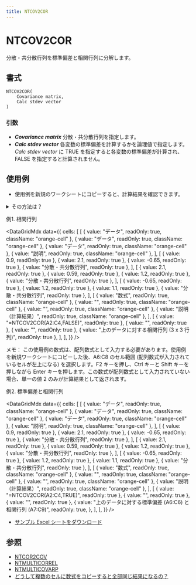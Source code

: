 ```yaml
---
title: NTCOV2COR
---
```



# NTCOV2COR

分散・共分散行列を標準偏差と相関行列に分解します。

## 書式

```excel
NTCOV2COR(
    Covariance matrix,
    Calc stdev vector
)
```

### 引数

- **_Covariance matrix_** 分散・共分散行列を指定します。
- **_Calc stdev vector_** 各変数の標準偏差を計算するかを論理値で指定します。*Calc stdev vector* に TRUE を指定すると各変数の標準偏差が計算され、FALSE を指定すると計算されません。

## 使用例

- 使用例を新規のワークシートにコピーすると、計算結果を確認できます。

<details>
<summary>その方法は？</summary>

1.  新しいブックまたはワークシートを作成します。
2.  ヘルプ トピックにある使用例を選択します（行番号および列番号を除く）。

    ![Selecting an example from Help](./../../assets/functions/HowToCopy.png)

    ヘルプから使用例を選択する

3.  Ctrl キーを押しながら C キーを押します。
4.  ワークシートのセル A1 を選択し、Ctrl キーを押しながら V キーを押します。
5.  計算結果と結果を返す数式の表示を切り替えるには、Ctrl キーを押しながら ` (アクサン グラーブ) キーを押すか、または [ツール] メニューの [ワークシート分析] をポイントし、[ワークシート分析モード] をクリックします。

</details>

例1. 相関行列

<DataGridMdx
  data={{
    cells: [
      [
        { value: "データ", readOnly: true, className: "orange-cell" },
        { value: "データ", readOnly: true, className: "orange-cell" },
        { value: "データ", readOnly: true, className: "orange-cell" },
        { value: "説明", readOnly: true, className: "orange-cell" },
      ],
      [
        { value: 0.9, readOnly: true },
        { value: 2.1, readOnly: true },
        { value: -0.65, readOnly: true },
        { value: "分散・共分散行列", readOnly: true },
      ],
      [
        { value: 2.1, readOnly: true },
        { value: 0.59, readOnly: true },
        { value: 1.2, readOnly: true },
        { value: "分散・共分散行列", readOnly: true },
      ],
      [
        { value: -0.65, readOnly: true },
        { value: 1.2, readOnly: true },
        { value: 1.1, readOnly: true },
        { value: "分散・共分散行列", readOnly: true },
      ],
      [
        { value: "数式", readOnly: true, className: "orange-cell" },
        { value: "", readOnly: true, className: "orange-cell" },
        { value: "", readOnly: true, className: "orange-cell" },
        { value: "説明（計算結果）", readOnly: true, className: "orange-cell" },
      ],
      [
        { value: "=NTCOV2COR(A2:C4,FALSE)", readOnly: true },
        { value: "", readOnly: true },
        { value: "", readOnly: true },
        { value: "上のデータに対する相関行列 (3 x 3 行列)", readOnly: true },
      ],
    ],
  }}
/>

メモ： この使用例の数式は、配列数式として入力する必要があります。使用例を新規ワークシートにコピーした後、A6:C8 のセル範囲 (配列数式が入力されているセルが左上になる) を選択します。F2 キーを押し、Ctrl キーと Shift キーを押しながら Enter キーを押します。この数式が配列数式として入力されていない場合、単一の値 2 のみが計算結果として返されます。

例2. 標準偏差と相関行列

<DataGridMdx
  data={{
    cells: [
      [
        { value: "データ", readOnly: true, className: "orange-cell" },
        { value: "データ", readOnly: true, className: "orange-cell" },
        { value: "データ", readOnly: true, className: "orange-cell" },
        { value: "説明", readOnly: true, className: "orange-cell" },
      ],
      [
        { value: 0.9, readOnly: true },
        { value: 2.1, readOnly: true },
        { value: -0.65, readOnly: true },
        { value: "分散・共分散行列", readOnly: true },
      ],
      [
        { value: 2.1, readOnly: true },
        { value: 0.59, readOnly: true },
        { value: 1.2, readOnly: true },
        { value: "分散・共分散行列", readOnly: true },
      ],
      [
        { value: -0.65, readOnly: true },
        { value: 1.2, readOnly: true },
        { value: 1.1, readOnly: true },
        { value: "分散・共分散行列", readOnly: true },
      ],
      [
        { value: "数式", readOnly: true, className: "orange-cell" },
        { value: "", readOnly: true, className: "orange-cell" },
        { value: "", readOnly: true, className: "orange-cell" },
        { value: "説明（計算結果）", readOnly: true, className: "orange-cell" },
      ],
      [
        { value: "=NTCOV2COR(A2:C4,TRUE)", readOnly: true },
        { value: "", readOnly: true },
        { value: "", readOnly: true },
        {
          value: "上のデータに対する標準偏差 (A6:C6) と 相関行列 (A7:C9)",
          readOnly: true,
        },
      ],
    ],
  }}
/>

- [サンプル Excel シートをダウンロード](https://www.ntrand.com/files/NtRand3.xls "Downloading Sample")

## 参照

- [NTCOR2COV](https://www.ntrand.com/jp/ntcor2cov/)
- [NTMULTICORREL](https://www.ntrand.com/jp/ntmulticorrel/)
- [NTMULTICOVARP](https://www.ntrand.com/jp/ntmulticovarp/)
- [どうして複数のセルに数式をコピーすると全部同じ結果になるの？](https://www.ntrand.com/jp/faq/#local_CtrlShiftEnter)
